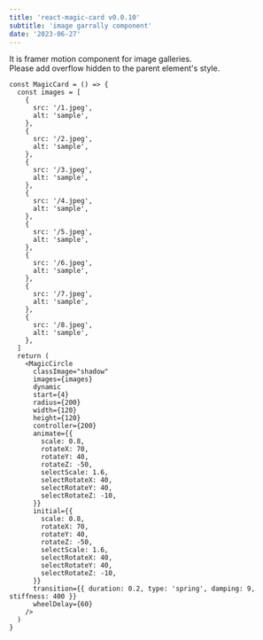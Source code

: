 ```yaml
---
title: 'react-magic-card v0.0.10'
subtitle: 'image garrally component'
date: '2023-06-27'
---
```


It is framer motion component for image galleries.  
Please add overflow hidden to the parent element's style.

<MagicCard />

```tsx
const MagicCard = () => {
  const images = [
    {
      src: '/1.jpeg',
      alt: 'sample',
    },
    {
      src: '/2.jpeg',
      alt: 'sample',
    },
    {
      src: '/3.jpeg',
      alt: 'sample',
    },
    {
      src: '/4.jpeg',
      alt: 'sample',
    },
    {
      src: '/5.jpeg',
      alt: 'sample',
    },
    {
      src: '/6.jpeg',
      alt: 'sample',
    },
    {
      src: '/7.jpeg',
      alt: 'sample',
    },
    {
      src: '/8.jpeg',
      alt: 'sample',
    },
  ]
  return (
    <MagicCircle
      classImage="shadow"
      images={images}
      dynamic
      start={4}
      radius={200}
      width={120}
      height={120}
      controller={200}
      animate={{
        scale: 0.8,
        rotateX: 70,
        rotateY: 40,
        rotateZ: -50,
        selectScale: 1.6,
        selectRotateX: 40,
        selectRotateY: 40,
        selectRotateZ: -10,
      }}
      initial={{
        scale: 0.8,
        rotateX: 70,
        rotateY: 40,
        rotateZ: -50,
        selectScale: 1.6,
        selectRotateX: 40,
        selectRotateY: 40,
        selectRotateZ: -10,
      }}
      transition={{ duration: 0.2, type: 'spring', damping: 9, stiffness: 400 }}
      wheelDelay={60}
    />
  )
}
```
